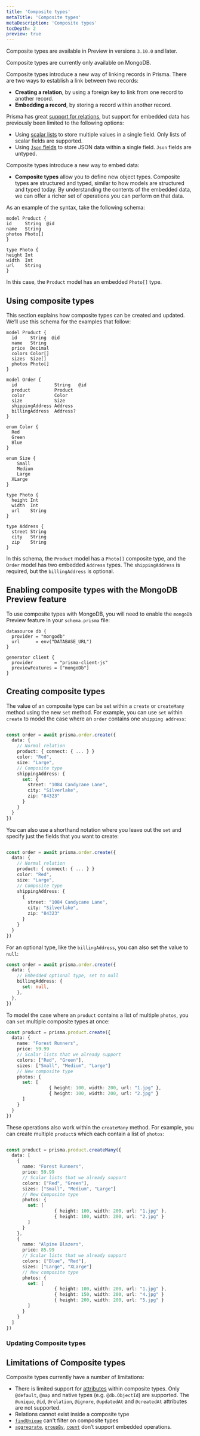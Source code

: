 ```yaml
---
title: 'Composite types'
metaTitle: 'Composite types'
metaDescription: 'Composite types'
tocDepth: 2
preview: true
---
```


<TopBlock>

<Admonition type="info">

Composite types are available in Preview in versions `3.10.0` and later.

</Admonition>

<Admonition type="warning">

Composite types are currently only available on MongoDB.

</Admonition>

Composite types introduce a new way of linking records in Prisma. There are two ways to establish a link between two records:

- **Creating a relation**, by using a foreign key to link from one record to another record.
- **Embedding a record**, by storing a record within another record.

Prisma has great [support for relations](/concepts/components/prisma-schema/relations), but support for embedded data has previously been limited to the following options:

- Using [scalar lists](/concepts/components/prisma-client/working-with-fields/working-with-scalar-lists-arrays) to store multiple values in a single field. Only lists of scalar fields are supported.
- Using [`Json` fields](/concepts/components/prisma-client/working-with-fields/working-with-json-fields) to store JSON data within a single field. `Json` fields are untyped.

Composite types introduce a new way to embed data:

- **Composite types** allow you to define new object types. Composite types are structured and typed, similar to how models are structured and typed today. By understanding the contents of the embedded data, we can offer a richer set of operations you can perform on that data.

As an example of the syntax, take the following schema:

```prisma file=schema.prisma
model Product {
id     String  @id
name   String
photos Photo[]
}

type Photo {
height Int
width  Int
url    String
}
```

In this case, the `Product` model has an embedded `Photo[]` type.

</TopBlock>

## Using composite types

This section explains how composite types can be created and updated. We’ll use this schema for the examples that follow:

```prisma file=schema.prisma
model Product {
  id     String  @id
  name   String
  price  Decimal
  colors Color[]
  sizes  Size[]
  photos Photo[]
}

model Order {
  id              String   @id
  product         Product
  color           Color
  size            Size
  shippingAddress Address
  billingAddress  Address?
}

enum Color {
  Red
  Green
  Blue
}

enum Size {
	Small
	Medium
	Large
  XLarge
}

type Photo {
  height Int
  width  Int
  url    String
}

type Address {
  street String
  city   String
  zip    String
}
```

In this schema, the `Product` model has a `Photo[]` composite type, and the `Order` model has two embedded `Address` types. The `shippingAddress` is required, but the `billingAddress` is optional.

</TopBlock>

## Enabling composite types with the MongoDB Preview feature

To use composite types with MongoDB, you will need to enable the `mongoDb` Preview feature in your `schema.prisma` file:

```prisma file="schema.prisma"
datasource db {
  provider = "mongodb"
  url      = env("DATABASE_URL")
}

generator client {
  provider        = "prisma-client-js"
  previewFeatures = ["mongoDb"]
}
```

## Creating composite types

The value of an composite type can be set within a `create` or `createMany` method using the new `set` method. For example, you can use `set` within `create` to model the case where an `order` contains one `shipping address`:

```ts

const order = await prisma.order.create({
  data: {
    // Normal relation
    product: { connect: { ... } }
    color: "Red",
    size: "Large",
    // Composite type
    shippingAddress: {
      set: {
        street: "1084 Candycane Lane",
        city: "Silverlake",
        zip: "84323"
      }
    }
  }
})

```

You can also use a shorthand notation where you leave out the `set` and specify just the fields that you want to create:

```ts

const order = await prisma.order.create({
  data: {
    // Normal relation
    product: { connect: { ... } }
    color: "Red",
    size: "Large",
    // Composite type
    shippingAddress: {
      {
        street: "1084 Candycane Lane",
        city: "Silverlake",
        zip: "84323"
      }
    }
  }
})

```

For an optional type, like the `billingAddress`, you can also set the value to `null`:

```ts
const order = await prisma.order.create({
  data: {
    // Embedded optional type, set to null
    billingAddress: {
      set: null,
    },
  },
})
```

To model the case where an `product` contains a list of multiple `photos`, you can `set` multiple composite types at once:

```ts
const product = prisma.product.create({
  data: {
    name: "Forest Runners",
    price: 59.99
    // Scalar lists that we already support
    colors: ["Red", "Green"],
    sizes: ["Small", "Medium", "Large"]
    // New composite type
    photos: {
      set: [
				{ height: 100, width: 200, url: "1.jpg" },
				{ height: 100, width: 200, url: "2.jpg" }
      ]
    }
  }
})
```

These operations also work within the `createMany` method. For example, you can create multiple `product`s which each contain a list of `photos`:

```ts

const product = prisma.product.createMany({
  data: [
    {
      name: "Forest Runners",
      price: 59.99
      // Scalar lists that we already support
      colors: ["Red", "Green"],
      sizes: ["Small", "Medium", "Large"]
      // New Composite type
      photos: {
        set: [
				  { height: 100, width: 200, url: "1.jpg" },
				  { height: 100, width: 200, url: "2.jpg" }
        ]
      }
    },
    {
      name: "Alpine Blazers",
      price: 85.99
      // Scalar lists that we already support
      colors: ["Blue", "Red"],
      sizes: ["Large", "XLarge"]
      // New composite type
      photos: {
        set: [
				  { height: 100, width: 200, url: "1.jpg" },
				  { height: 150, width: 200, url: "4.jpg" }
				  { height: 200, width: 200, url: "5.jpg" }
        ]
      }
    }
  ]
})
```

### Updating Composite types

## Limitations of Composite types

Composite types currently have a number of limitations:

- There is limited support for [attributes](/reference/api-reference/prisma-schema-reference#attributes) within composite types. Only `@default`, `@map` and native types (e.g. `@db.ObjectId`) are supported. The `@unique`, `@id`, `@relation`, `@ignore`, `@updatedAt` and `@createdAt` attributes are not supported.
- Relations cannot exist inside a composite type
- [`findUnique`](/reference/api-reference/prisma-client-reference#findunique) can't filter on composite types
- [`aggregrate`](/concepts/components/prisma-client/aggregation-grouping-summarizing#aggregate), [`groupBy`](/concepts/components/prisma-client/aggregation-grouping-summarizing#group-by), [`count`](/concepts/components/prisma-client/aggregation-grouping-summarizing#count) don’t support embedded operations.
